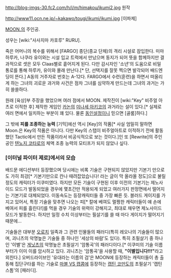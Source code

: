 http://blog-imgs-30.fc2.com/h/i/m/himakou/ikumi2.jpg
원작

http://www11.ocn.ne.jp/~kakawo/tougi/ikumi/ikumi.jpg
[이파제]

[[MOON.]]의 주인공. 

성우는 [wiki:"사사지마 카호루" RURU].

죽은 어머니의 복수를 위해서 [FARGO] 종단(종교 단체)의 격리 시설로 잠입한다. 미마 하루카, 나쿠라 유이와는 시설 입교 트럭에서 만났으며 동지가 되어 뜻을 함께하지만 결과적으로 셋은 모두 Claas별로 흩어지게 된다. 다만 감시자인 '소년'의 도움으로 비밀 통로를 통해 하루카, 유이와 몰래 만난다.[* 단, 선택지를 잘못 찍으면 발각되어 배드엔딩이 뜬다.] A동의 거주자로 번호는 A-12다. FARGO에서 수련(훈련)을 하면서 떠올리게 하는 그녀의 괴로운 과거와 사건은 점차 그녀를 심약하게 만드는데 그녀의 과거는 가히 쓸쓸하다. 

원래 [육상]부 주장을 했었으며 여러 점에서 MOON. 제작진이 [wiki:"Key" 비주얼 아츠로 이적한 후] 제작한 게임인 [[카논]]의 [[미나세 아키코]]의 과거라는 설이 있다.[* 실제로 여러 면에서 일치하는 부분이 꽤 있다. 물론 [[동인설정]]이니 믿으면 [골룸]하다.]

그 밖에 '''피를 조종하는 능력''' [기믹]에선 역시 [Key]의 작품[* 사실 엄밀히 말하면 Moon.은 Key의 작품은 아니다. 다만 Key의 스탭이 비주얼아트로 이적하기 전에 활동했던 Tactic에서 만든 작품이라서 비공식적으로 보는 것이다.]인 또 [Rewrite]의 주인공인 [[텐노지 코타로]]의 체액 조종 능력의 모티프가 되지 않았나 싶다.

=== [이터널 파이터 제로]에서의 모습 ===
배드문 에디션부터 등장했으며 당시에는 비록 기술은 구현되지 않았지만 기본기 만으로도 가히 최강[* 기본기만으로 칸나 때려잡았습니다! 라는 글이 막 올라올 정도]으로 불릴 정도의 캐릭터가 이쿠미였다. 하지만 모든 기술이 구현된 이후 이전의 기본기는 제노사이드 모드가 발동되었을 경우에 몇초간만 적용되게 되었고 여러가지 판정면에서 떨어지는 기본기로 대체되었다. 이동속도는 등장캐릭터들 중 가장 빠른 듯.
블러드 게이지를 가지고 있어서, 특정 기술을 맞추면 나오는 피[* 칼에 베여도 멀쩡한 캐릭터들이 얘 손에 베여서 피를 흘린다!]를 먹을 경우 기술의 위력이 강해지고, 최대로 채우면 제노사이드 모드가 발동한다. 하지만 일정 수치 이상부터는 필살기를 쓸 때 마다 게이지가 떨어지기 때문에...

기술들은 대부분 [[오로치]] 일족과 그 관련 인물들의 패러디(특히 레오나의 기술들이 많으며, 괴니츠의 악명높은 기술들 중 하나인 '세상의 바람'도 있다).
특히 초필살기 중 하나인 '이별'은 [[게닛츠]]의 악명높은 초필살기 '암통곡'의 패러디이다.[* 이쿠미의 기술 이름부터가 이미 이를 암시하고 있다. 괴니츠는 '암통곡'을 사용할 때, '''"이별입니다!!!"'''라고 외친다.]
오버드라이브인 '유대라는 이름의 검'은 MOON에 등장하는 캐릭터들이 총 출동해 집단구타를 하는 기술로 [[마블 VS 캡콤]]에 등장하는 [[캡틴 코만도]]의 초필살기 '캡틴 스톰'의 [패러디].
